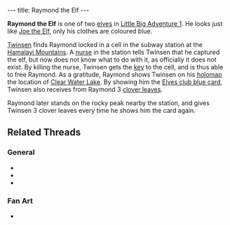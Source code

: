---
title: Raymond the Elf
---

{{twinsunica import}}{{Infobox Character
 |image=Raymond.gif
 |race=creature|label=elf
 |gender=male
 |size=small
 |age=child
 |magical=yes
 |lba1=yes
 |lba2=
 |alignment=
 |occupation=
 |requires=
 |amount=
 |fam1=
 |fam2=
 |planet=
 |island=
 |building=
}}

'''Raymond the Elf''' is one of two [[elf|elves]] in [[Little Big Adventure 1]]. He looks just like [[Joe the Elf]], only his clothes are coloured blue.

[[Twinsen]] finds Raymond locked in a cell in the subway station at the [[Hamalayi Mountains]]. A [[nurse]] in the station tells Twinsen that he captured the elf, but now does not know what to do with it, as officially it does not exist. By killing the nurse, Twinsen gets the [[key]] to the cell, and is thus able to free Raymond. As a gratitude, Raymond shows Twinsen on his [[holomap]] the location of [[Clear Water Lake]]. By showing him the [[Elves club blue card]], Twinsen also receives from Raymond 3 [[clover leaves]].

Raymond later stands on the rocky peak nearby the station, and gives Twinsen 3 clover leaves every time he shows him the card again.

== Related Threads ==
=== General ===
* {{thread|id=7689|title="the Elf"}}
* {{thread|id=6418|title=Elves and magic powers}}
* {{thread|id=6295|title=another weird quote}}

=== Fan Art ===
* {{thread|id=3150|title=My first Lba image}}

<!-- remove these category links when they're all automated by categorizers...
[[Category: Elves]]
[[Category: Male characters]]
[[Category: Small characters]]
[[Category: Infant characters]]
[[Category: Hamalayi Mountains inhabitants]] -->
